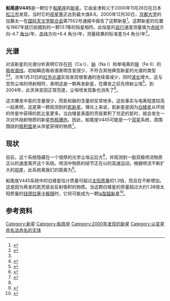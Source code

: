 {{Sky|07|37|59.90|-|25|56|58.9}}
{{Starbox begin
| name=船尾座V445 }}
{{Starbox image
| image=[[File:V445-Puppis.jpg|250px]]
| caption = 船尾座V445的双极壳层喷射从2005年（左上）到2007年（右下）不断增强。
| credit = [[ESO|ESO]]/P.A. Woudt }}
{{Starbox observe
| epoch=J2000
| ra={{RA|07|37|56.90}}<ref name="SIMBAD">{{cite web
 | title=V* V445 Pup -- Nova | work=SIMBAD
 | publisher=Centre de Données astronomiques de Strasbourg
 | url=http://simbad.u-strasbg.fr/simbad/sim-basic?Ident=V445+Puppis
 | accessdate=2010-03-02 }}</ref>
| dec={{DEC|–25|56|58.9}}<ref name="SIMBAD" />
| appmag_v=
| constell=[[船尾座|船尾座]] }}
<!--
{{Starbox character
| class=
| b-v=
| u-b=
| variable=? }}
-->
{{Starbox astrometry
| radial_v=
| prop_mo_ra=
| prop_mo_dec=
| parallax=
| p_error=
| parallax_footnote=
| dist_ly=27,000<ref name="apj684" />
| dist_pc=8,200
| absmag_v= }}
{{Starbox detail
| mass=
| radius=
| luminosity=
| temperature=
| metal=<math>\begin{smallmatrix}\left[\frac{Fe}{H}\right]\ =\ -0.18\end{smallmatrix}</math>
| rotation=
| rotational_velocity=
| gravity=
| age= }}
<!--{{Starbox catalog
| names=
[[Henry_L._Giclas_catalogue|Gl]],
[[Gliese-Jahreiss_catalogue|GJ]],
[[Harvard_Revised_catalogue|HR]],
[[Bonner_Durchmusterung|BD]],
[[Cordoba_Durchmusterung|CD]],
[[Henry_Draper_catalogue|HD]],
[[Luyten_Half-Second_catalogue|LHS]],
[[Luyten_Two-Tenths_catalogue|LTT]],
[[General_Catalogue_of_Trigonometric_Parallaxes|GCTP]],
[[Smithsonian_Astrophysical_Observatory|SAO]],
[[Fifth_Fundamental_Catalogue|FK5]],
[[Hipparcos_catalogue|HIP]]. }}
-->
{{Starbox end}}

'''船尾座V445'''是一颗位于[[船尾座|船尾座]]的[[新星|新星]]。它由金津和义于2000年11月28日在日本[[松江市|松江市]]发现，当时它的[[视星等|视星等]]正达到最大值8.6。2000年12月30日，[[京都大学|京都大学]]的加藤太一在[[国际天文学联合会|国际天文学联合会]]第7552号通报中报告了这颗新星<ref>{{cite web | title=Circular No. 7552 | publisher=IAU | url=http://www.cbat.eps.harvard.edu/iauc/07500/07552.html | accessdate=2011-07-05 | archive-date=2012-05-01 | archive-url=https://web.archive.org/web/20120501022906/http://www.cbat.eps.harvard.edu/iauc/07500/07552.html | dead-url=no }}</ref>。这颗新星的位置与1967年就已拍摄到的一颗13.1等的恒星相符。此恒星的[[自行|自行]]速度测量值为[[赤经|赤经]]方向-4.7 [[角分|角分]]/年，[[赤纬|赤纬]]方向+6.4 角分/年，测量结果的标准差为4 角分/年<ref name="iauc7556">{{cite web | title=Circular No. 7556 | publisher=IAU | url=http://www.cbat.eps.harvard.edu/iauc/07500/07556.html | accessdate=2011-07-05 | archive-date=2012-05-01 | archive-url=https://web.archive.org/web/20120501022910/http://www.cbat.eps.harvard.edu/iauc/07500/07556.html | dead-url=no }}</ref>。

==光谱==
对该新星的光谱分析表明它存在[[钙|钙]]（Ca I）、[[钠|钠]]（Na I）和单电离的[[铁|铁]]（Fe II）的[[吸收谱线|吸收谱线]]。初始瞬态吸收谱表明含氢很少，不符合其他典型新星的光谱的类型<ref name="iauc7556" /><ref name="basi33">{{cite journal
 | last=Ashok | first=N. M. | title=Infrared study of the first identified helium nova V445 Puppis
 | journal=Bulletin of the Astronomical Society of India
 | volume=33| issue=2| pages=75–79
 | bibcode=2005BASI...33...75A |date=June 2005}}</ref>。次年1月31日的[[红外光谱|红外光谱]]实验发现很普通的连续谱减少，同时[[波长|波长]]增大。这与受热尘埃的喷射相符，表明这是一颗再发新星，在爆发之前先喷射尘埃<ref name="iauc7580">{{cite web | title=Circular No. 7580 | publisher=IAU | url=http://www.cbat.eps.harvard.edu/iauc/07500/07580.html | accessdate=2011-07-05 | archive-date=2012-05-01 | archive-url=https://web.archive.org/web/20120501022915/http://www.cbat.eps.harvard.edu/iauc/07500/07580.html | dead-url=no }}</ref>。到2004年，此天体变回正常亮度，尘埃喷发现象也消失了<ref name="iauc8642">{{cite web | title=Circular No. 8642 | publisher=IAU | url=http://www.cbat.eps.harvard.edu/iauc/08600/08642.html | accessdate=2011-07-05 | archive-date=2012-05-01 | archive-url=https://web.archive.org/web/20120501022920/http://www.cbat.eps.harvard.edu/iauc/08600/08642.html | dead-url=no }}</ref>。

这次爆发中氢的含量很少，而氦和碳的含量却反常地多。这些事实与电离程度较高一起表明，这是第一颗观测到的[[新星|氦新星]]。理论上来说，氦新星是因为[[白矮星|白矮星]]从环绕的伴星中获得的氦比氢更多。当白矮星表面的壳层累积了充足的氦时，就会发生一次对外抛射物质的新星[[热核爆炸|热核爆炸]]。因此，船尾座V445可能是一个[[双星|双星]]系统，周围围绕的[[吸积盘|吸积盘]]是从伴星获得的物质<ref>{{cite journal
 | author=Ashok, N. M.; Banerjee, D. P. K. | title=The enigmatic outburst of V445 Puppis - A possible helium nova?
 | journal=Astronomy and Astrophysics | volume=409
 | pages=1007–1015 | doi=10.1051/0004-6361:20031160
 | bibcode=2003A&A...409.1007A |arxiv = astro-ph/0307304 |date=October 2003}}</ref>。

==现状==
目前，这个系统隐藏在一个很厚的光学尘埃云后方<ref name="apj684" />，并观测到一股双极喷流物质正以{{nowrap|6,720±650 km/s}}的速度离开这个系统。喷流中物质的结节正在以{{nowrap|8,450±570 km/s}}的高速运动。根据喷流不断扩大的[[视差|视差]]，此系统离我们的距离为{{nowrap|8.2±0.5 千秒差距}}<ref>{{cite journal
 | author=Woudt, P. A. | coauthors=''et al.''
 | title=The Expanding Bipolar Shell of the Helium Nova V445 Puppis
 | journal=The Astrophysical Journal | volume=706| issue=1
 | pages=738–746 | doi=10.1088/0004-637X/706/1/738
 | bibcode=2009ApJ...706..738W
|date=November 2009}}</ref>。

船尾座V445系统中的白矮星估计质量可超过[[太阳质量|太阳质量]]的1.3倍，而且在不断增加。这是因为再发的氦壳层会反射吸积的物质。当这颗白矮星的质量超过大约1.38倍太阳质量的[[钱德拉塞卡极限|钱德拉塞卡极限]]时，它将可能成为一颗[[Ia型超新星|Ia型超新星]]<ref name="apj684">{{cite journal
 | author=Kato, Mariko; Hachisu, Izumi; Kiyota, Seiichiro; Saio, Hideyuki
 | title=Helium Nova on a Very Massive White Dwarf: A Revised Light-Curve Model of V445 Puppis (2000)
 | journal=The Astrophysical Journal | volume=684| issue=2
 | pages=1366–1373 | doi=10.1086/590329 | bibcode=2008ApJ...684.1366K |date=September 2008}}</ref>。

==参考资料==
{{reflist}}

{{Novae}}

[[Category:新星|Category:新星]]
[[Category:船底座|Category:船底座]]
[[Category:2000年发现的新星|Category:2000年发现的新星]]
[[Category:以变星命名法命名的天体|Category:以变星命名法命名的天体]]
